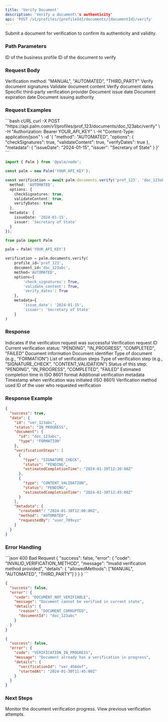 ```yaml
---
title: 'Verify Document'
description: 'Verify a document\'s authenticity'
api: 'POST /v1/profiles/{profileId}/documents/{documentId}/verify'
---
```


Submit a document for verification to confirm its authenticity and validity.

### Path Parameters

<ParamField path="profileId" type="string" required>
  ID of the business profile
</ParamField>

<ParamField path="documentId" type="string" required>
  ID of the document to verify
</ParamField>

### Request Body

<ParamField body="method" type="string" required>
  Verification method: "MANUAL", "AUTOMATED", "THIRD_PARTY"
</ParamField>

<ParamField body="options" type="object">
  <Expandable title="Verification Options">
    <ParamField body="checkSignatures" type="boolean">
      Verify document signatures
    </ParamField>
    <ParamField body="validateContent" type="boolean">
      Validate document content
    </ParamField>
    <ParamField body="verifyDates" type="boolean">
      Verify document dates
    </ParamField>
    <ParamField body="thirdPartyProvider" type="string">
      Specific third-party verification provider
    </ParamField>
  </Expandable>
</ParamField>

<ParamField body="metadata" type="object">
  <Expandable title="Additional Metadata">
    <ParamField body="issueDate" type="string">
      Document issue date
    </ParamField>
    <ParamField body="expirationDate" type="string">
      Document expiration date
    </ParamField>
    <ParamField body="issuer" type="string">
      Document issuing authority
    </ParamField>
  </Expandable>
</ParamField>

### Request Examples

<CodeGroup>
```bash cURL
curl -X POST "https://api.palm.com/v1/profiles/prof_123/documents/doc_123abc/verify" \
  -H "Authorization: Bearer YOUR_API_KEY" \
  -H "Content-Type: application/json" \
  -d '{
    "method": "AUTOMATED",
    "options": {
      "checkSignatures": true,
      "validateContent": true,
      "verifyDates": true
    },
    "metadata": {
      "issueDate": "2024-01-15",
      "issuer": "Secretary of State"
    }
  }'
```

```typescript Node
import { Palm } from '@palm/node';

const palm = new Palm('YOUR_API_KEY');

const verification = await palm.documents.verify('prof_123', 'doc_123abc', {
  method: 'AUTOMATED',
  options: {
    checkSignatures: true,
    validateContent: true,
    verifyDates: true
  },
  metadata: {
    issueDate: '2024-01-15',
    issuer: 'Secretary of State'
  }
});
```

```python Python
from palm import Palm

palm = Palm('YOUR_API_KEY')

verification = palm.documents.verify(
    profile_id='prof_123',
    document_id='doc_123abc',
    method='AUTOMATED',
    options={
        'check_signatures': True,
        'validate_content': True,
        'verify_dates': True
    },
    metadata={
        'issue_date': '2024-01-15',
        'issuer': 'Secretary of State'
    }
)
```
</CodeGroup>

### Response

<ResponseField name="success" type="boolean">
  Indicates if the verification request was successful
</ResponseField>

<ResponseField name="data" type="object">
  <Expandable title="Verification Response">
    <ResponseField name="id" type="string">
      Verification request ID
    </ResponseField>
    <ResponseField name="status" type="string">
      Current verification status: "PENDING", "IN_PROGRESS", "COMPLETED", "FAILED"
    </ResponseField>
    <ResponseField name="document" type="object">
      Document information
      <Expandable title="properties">
        <ResponseField name="id" type="string">
          Document identifier
        </ResponseField>
        <ResponseField name="type" type="string">
          Type of document (e.g., "FORMATION")
        </ResponseField>
      </Expandable>
    </ResponseField>
    <ResponseField name="verificationSteps" type="array">
      List of verification steps
      <Expandable title="properties">
        <ResponseField name="type" type="string">
          Type of verification step (e.g., "SIGNATURE_CHECK", "CONTENT_VALIDATION")
        </ResponseField>
        <ResponseField name="status" type="string">
          Status of this step: "PENDING", "IN_PROGRESS", "COMPLETED", "FAILED"
        </ResponseField>
        <ResponseField name="estimatedCompletionTime" type="string">
          Estimated completion time in ISO 8601 format
        </ResponseField>
      </Expandable>
    </ResponseField>
    <ResponseField name="metadata" type="object">
      Additional verification metadata
      <Expandable title="properties">
        <ResponseField name="createdAt" type="string">
          Timestamp when verification was initiated (ISO 8601)
        </ResponseField>
        <ResponseField name="method" type="string">
          Verification method used
        </ResponseField>
        <ResponseField name="requestedBy" type="string">
          ID of the user who requested verification
        </ResponseField>
      </Expandable>
    </ResponseField>
  </Expandable>
</ResponseField>

### Response Example

```json
{
  "success": true,
  "data": {
    "id": "ver_123abc",
    "status": "IN_PROGRESS",
    "document": {
      "id": "doc_123abc",
      "type": "FORMATION"
    },
    "verificationSteps": [
      {
        "type": "SIGNATURE_CHECK",
        "status": "PENDING",
        "estimatedCompletionTime": "2024-01-30T12:30:00Z"
      },
      {
        "type": "CONTENT_VALIDATION",
        "status": "PENDING",
        "estimatedCompletionTime": "2024-01-30T12:45:00Z"
      }
    ],
    "metadata": {
      "createdAt": "2024-01-30T12:00:00Z",
      "method": "AUTOMATED",
      "requestedBy": "user_789xyz"
    }
  }
}
```

### Error Handling

<CodeGroup>
```json 400 Bad Request
{
  "success": false,
  "error": {
    "code": "INVALID_VERIFICATION_METHOD",
    "message": "Invalid verification method provided",
    "details": {
      "allowedMethods": ["MANUAL", "AUTOMATED", "THIRD_PARTY"]
    }
  }
}
```

```json 422 Unprocessable Entity
{
  "success": false,
  "error": {
    "code": "DOCUMENT_NOT_VERIFIABLE",
    "message": "Document cannot be verified in current state",
    "details": {
      "reason": "DOCUMENT_CORRUPTED",
      "documentId": "doc_123abc"
    }
  }
}
```

```json 409 Conflict
{
  "success": false,
  "error": {
    "code": "VERIFICATION_IN_PROGRESS",
    "message": "Document already has a verification in progress",
    "details": {
      "verificationId": "ver_456def",
      "startedAt": "2024-01-30T11:45:00Z"
    }
  }
}
```
</CodeGroup>

### Next Steps

<Card title="Check Status" icon="clock" href="/api-reference/verification/status">
  Monitor the document verification progress.
</Card>

<Card title="Verification History" icon="history" href="/api-reference/verification/history">
  View previous verification attempts.
</Card>